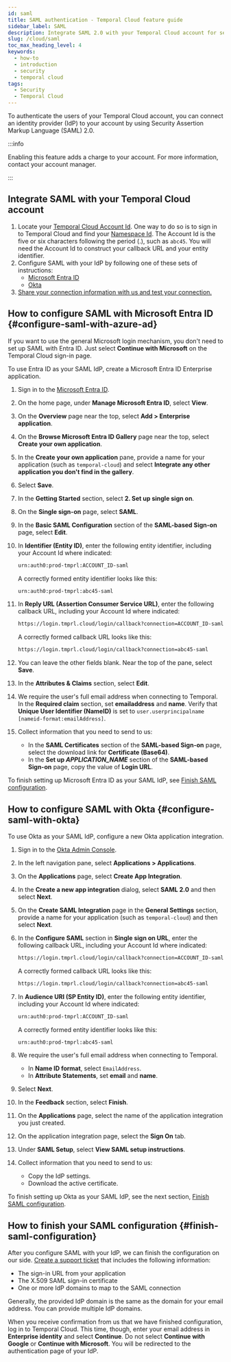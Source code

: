 ```yaml
---
id: saml
title: SAML authentication - Temporal Cloud feature guide
sidebar_label: SAML
description: Integrate SAML 2.0 with your Temporal Cloud account for secure user authentication. Connect via Microsoft Entra ID or Okta and ensure seamless SSO. Charges apply.
slug: /cloud/saml
toc_max_heading_level: 4
keywords:
  - how-to
  - introduction
  - security
  - temporal cloud
tags:
  - Security
  - Temporal Cloud
---
```


To authenticate the users of your Temporal Cloud account, you can connect an identity provider (IdP) to your account by using Security Assertion Markup Language (SAML) 2.0.

:::info

Enabling this feature adds a charge to your account.
For more information, contact your account manager.

:::

## Integrate SAML with your Temporal Cloud account

1. Locate your [Temporal Cloud Account Id](/cloud/namespaces#temporal-cloud-account-id).
   One way to do so is to sign in to Temporal Cloud and find your [Namespace Id](/cloud/namespaces#temporal-cloud-namespace-id).
   The Account Id is the five or six characters following the period (.), such as `abc45`.
   You will need the Account Id to construct your callback URL and your entity identifier.
1. Configure SAML with your IdP by following one of these sets of instructions:
   - [Microsoft Entra ID](#configure-saml-with-azure-ad)
   - [Okta](#configure-saml-with-okta)
1. [Share your connection information with us and test your connection.](#finish-saml-configuration)

## How to configure SAML with Microsoft Entra ID {#configure-saml-with-azure-ad}

If you want to use the general Microsoft login mechanism, you don't need to set up SAML with Entra ID.
Just select **Continue with Microsoft** on the Temporal Cloud sign-in page.

To use Entra ID as your SAML IdP, create a Microsoft Entra ID Enterprise application.

1. Sign in to the [Microsoft Entra ID](https://portal.azure.com/).
1. On the home page, under **Manage Microsoft Entra ID**, select **View**.
1. On the **Overview** page near the top, select **Add > Enterprise application**.
1. On the **Browse Microsoft Entra ID Gallery** page near the top, select **Create your own application**.
1. In the **Create your own application** pane, provide a name for your application (such as `temporal-cloud`) and select **Integrate any other application you don't find in the gallery**.
1. Select **Save**.
1. In the **Getting Started** section, select **2. Set up single sign on**.
1. On the **Single sign-on** page, select **SAML**.
1. In the **Basic SAML Configuration** section of the **SAML-based Sign-on** page, select **Edit**.
1. In **Identifier (Entity ID)**, enter the following entity identifier, including your Account Id where indicated:

   ```bash
   urn:auth0:prod-tmprl:ACCOUNT_ID-saml
   ```

   A correctly formed entity identifier looks like this:

   ```bash
   urn:auth0:prod-tmprl:abc45-saml
   ```

1. In **Reply URL (Assertion Consumer Service URL)**, enter the following callback URL, including your Account Id where indicated:

   ```bash
   https://login.tmprl.cloud/login/callback?connection=ACCOUNT_ID-saml
   ```

   A correctly formed callback URL looks like this:

   ```bash
   https://login.tmprl.cloud/login/callback?connection=abc45-saml
   ```

1. You can leave the other fields blank.
   Near the top of the pane, select **Save**.
1. In the **Attributes & Claims** section, select **Edit**.
1. We require the user's full email address when connecting to Temporal.
   In the **Required claim** section, set **emailaddress** and **name**.
   Verify that **Unique User Identifier (NameID)** is set to `user.userprincipalname [nameid-format:emailAddress]`.
1. Collect information that you need to send to us:
   - In the **SAML Certificates** section of the **SAML-based Sign-on** page, select the download link for **Certificate (Base64)**.
   - In the **Set up _APPLICATION_NAME_** section of the **SAML-based Sign-on** page, copy the value of **Login URL**.

To finish setting up Microsoft Entra ID as your SAML IdP, see [Finish SAML configuration](#finish-saml-configuration).

## How to configure SAML with Okta {#configure-saml-with-okta}

To use Okta as your SAML IdP, configure a new Okta application integration.

1. Sign in to the [Okta Admin Console](https://www.okta.com/login/).
1. In the left navigation pane, select **Applications > Applications**.
1. On the **Applications** page, select **Create App Integration**.
1. In the **Create a new app integration** dialog, select **SAML 2.0** and then select **Next**.
1. On the **Create SAML Integration** page in the **General Settings** section, provide a name for your application (such as `temporal-cloud`) and then select **Next**.
1. In the **Configure SAML** section in **Single sign on URL**, enter the following callback URL, including your Account Id where indicated:

   ```bash
   https://login.tmprl.cloud/login/callback?connection=ACCOUNT_ID-saml
   ```

   A correctly formed callback URL looks like this:

   ```bash
   https://login.tmprl.cloud/login/callback?connection=abc45-saml
   ```

1. In **Audience URI (SP Entity ID)**, enter the following entity identifier, including your Account Id where indicated:

   ```bash
   urn:auth0:prod-tmprl:ACCOUNT_ID-saml
   ```

   A correctly formed entity identifier looks like this:

   ```bash
   urn:auth0:prod-tmprl:abc45-saml
   ```

1. We require the user's full email address when connecting to Temporal.
   - In **Name ID format**, select `EmailAddress`.
   - In **Attribute Statements**, set **email** and **name**.
1. Select **Next**.
1. In the **Feedback** section, select **Finish**.
1. On the **Applications** page, select the name of the application integration you just created.
1. On the application integration page, select the **Sign On** tab.
1. Under **SAML Setup**, select **View SAML setup instructions**.
1. Collect information that you need to send to us:
   - Copy the IdP settings.
   - Download the active certificate.

To finish setting up Okta as your SAML IdP, see the next section, [Finish SAML configuration](#finish-saml-configuration).

## How to finish your SAML configuration {#finish-saml-configuration}

After you configure SAML with your IdP, we can finish the configuration on our side.
[Create a support ticket](/cloud/support#support-ticket) that includes the following information:

- The sign-in URL from your application
- The X.509 SAML sign-in certificate
- One or more IdP domains to map to the SAML connection

Generally, the provided IdP domain is the same as the domain for your email address.
You can provide multiple IdP domains.

When you receive confirmation from us that we have finished configuration, log in to Temporal Cloud.
This time, though, enter your email address in **Enterprise identity** and select **Continue**.
Do not select **Continue with Google** or **Continue with Microsoft**.
You will be redirected to the authentication page of your IdP.
